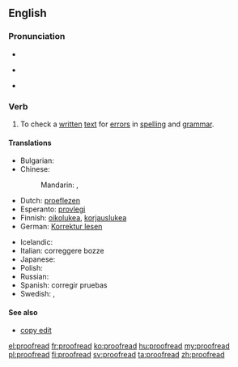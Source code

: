 ==English==
{{wikipedia|Proofreading}}

===Pronunciation===
* {{audio|en-us-proofread.ogg|Audio (US)}}
* {{qualifier|infinitive}} {{IPA|/ˈpruːfriːd/}}
* {{qualifier|simple past|past participle}} {{IPA|/ˈpruːfrɛd/}}

===Verb===
{{en-verb|proofreads|proofreading|proofread|proofread}}

# {{transitive|and|intransitive}} To check a [[written]] [[text]] for [[error]]s in [[spelling]] and [[grammar]].

====Translations====
{{trans-top|to check for errors in spelling and grammar}}
* Bulgarian: {{t|bg|корегирам, проверявам|sc=Cyrl}}
* Chinese:
*: Mandarin: {{t-|cmn|校對|sc=Hani}}, {{t-|cmn|校对|tr=jiàoduì|sc=Hani}}
* Dutch: [[proeflezen]]
* Esperanto: [[provlegi]]
* Finnish: [[oikolukea]], [[korjauslukea]]
* German: [[Korrektur lesen]]
{{trans-mid}}
* Icelandic: {{t-|is|prófarkalesa}}
* Italian: correggere bozze
* Japanese: {{t|ja|校正|alt=校正する|tr=[[こうせいする|こうせい]], [[kōsei|kōsei suru]]}}
* Polish: {{t-|pl|korekta|f}}
* Russian: {{t|ru|корректировать|tr=korrekírovat'}}
* Spanish: corregir pruebas
* Swedish: {{t|sv|korrektur}}, {{t|sv|korrekturläsning}}
{{trans-bottom}}

====See also====
* [[copy edit]]

[[el:proofread]]
[[fr:proofread]]
[[ko:proofread]]
[[hu:proofread]]
[[my:proofread]]
[[pl:proofread]]
[[fi:proofread]]
[[sv:proofread]]
[[ta:proofread]]
[[zh:proofread]]